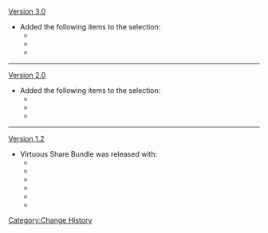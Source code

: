 [[Version 3.0]]
* Added the following items to the selection:
** {{Item|Guide to Admonition}}
** {{Item|Guide to Ingenuity}}
** {{Item|Guide to Praxis}}
----
[[Version 2.0]]
* Added the following items to the selection:
** {{Item|Guide to Transience}}
** {{Item|Guide to Elegance}}
** {{Item|Guide to Light}}
----
[[Version 1.2]]
* Virtuous Share Bundle was released with:
** {{Item|Guide to Freedom}}
** {{Item|Guide to Resistance}}
** {{Item|Guide to Ballad}}
** {{Item|Guide to Prosperity}}
** {{Item|Guide to Diligence}}
** {{Item|Guide to Gold}}
<noinclude>[[Category:Change History]]</noinclude>
